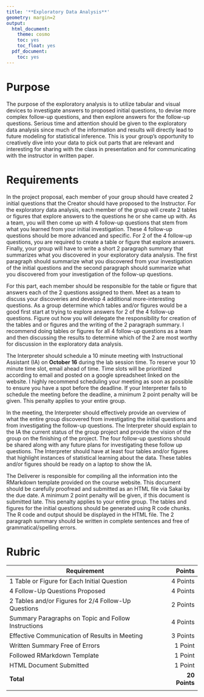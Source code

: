 ```yaml
---
title: '**Exploratory Data Analysis**'
geometry: margin=2
output:
  html_document:
    theme: cosmo
    toc: yes
    toc_float: yes
  pdf_document:
    toc: yes
---
```


<style type="text/css">
.main-container {
  max-width: 300px;
  margin-left: auto;
  margin-right: auto;
}
</style>

# **Purpose**

The purpose of the exploratory analysis is to utilize tabular and visual devices to investigate answers to proposed initial questions, to devise more complex follow-up questions, and then explore answers for the follow-up questions. Serious time and attention should be given to the exploratory data analysis since much of the information and results will directly lead to future modeling for statistical inference. This is your group's opportunity to creatively dive into your data to pick out parts that are relevant and interesting for sharing with the class in presentation and for communicating with the instructor in written paper.

# **Requirements**

In the project proposal, each member of your group should have created 2 initial questions that the Creator should have proposed to the Instructor. For the exploratory data analysis, each member of the group will create 2 tables or figures that explore answers to the questions he or she came up with. As a team, you will then come up with 4 follow-up questions that stem from what you learned from your initial investigation. These 4 follow-up questions should be more advanced and specific. For 2 of the 4 follow-up questions, you are required to create a table or figure that explore answers. Finally, your group will have to write a short 2 paragraph summary that summarizes what you discovered in your exploratory data analysis. The first paragraph should summarize what you discovered from your investigation of the initial questions and the second paragraph should summarize what you discovered from your investigation of the follow-up questions. 

For this part, each member should be responsible for the table or figure that answers each of the 2 questions assigned to them. Meet as a team to discuss your discoveries and develop 4 additional more-interesting questions. As a group determine which tables and/or figures would be a good first start at trying to explore answers for 2 of the 4 follow-up questions. Figure out how you will delegate the responsibility for creation of the tables and or figures and the writing of the 2 paragraph summary. I recommend doing tables or figures for all 4 follow-up questions as a team and then discussing the results to determine which of the 2 are most worthy for discussion in the exploratory data analysis.

The Interpreter should schedule a 10 minute meeting with Instructional Assistant (IA) on **October 16** during the lab session time. To reserve your 10 minute time slot, email ahead of time. Time slots will be prioritized according to email and posted on a google spreadsheet linked on the website. I highly recommend scheduling your meeting as soon as possible to ensure you have a spot before the deadline. If your Interpreter fails to schedule the meeting before the deadline, a minimum 2 point penalty will be given. This penalty applies to your entire group.

In the meeting, the Interpreter should effectively provide an overview of what the entire group discovered from investigating the initial questions and from investigating the follow-up questions. The Interpreter should explain to the IA the current status of the group project and provide the vision of the group on the finishing of the project. The four follow-up questions should be shared along with any future plans for investigating these follow up questions. The Interpreter should have at least four tables and/or figures that highlight instances of statistical learning about the data. These tables and/or figures should be ready on a laptop to show the IA.

The Deliverer is responsible for compiling all the information into the RMarkdown template provided on the course website. This document should be carefully proofread and submitted as an HTML file via Sakai by the due date. A minimum 2 point penalty will be given, if this document is submitted late. This penalty applies to your entire group. The tables and figures for the initial questions should be generated using R code chunks. The R code and output should be displayed in the HTML file. The 2 paragraph summary should be written in complete sentences and free of grammatical/spelling errors.

# **Rubric**

|Requirement|Points|
|-------|------:|
|1 Table or Figure for Each Initial Question|4 Points|
|4 Follow-Up Questions Proposed|4 Points|
|2 Tables and/or Figures for 2/4 Follow-Up Questions|2 Points|
|Summary Paragraphs on Topic and Follow Instructions|4 Points|
|Effective Communication of Results in Meeting|3 Points|
|Written Summary Free of Errors|1 Point|
|Followed RMarkdown Template|1 Point|
|HTML Document Submitted|1 Point|
|**Total**|**20 Points**|
|||

